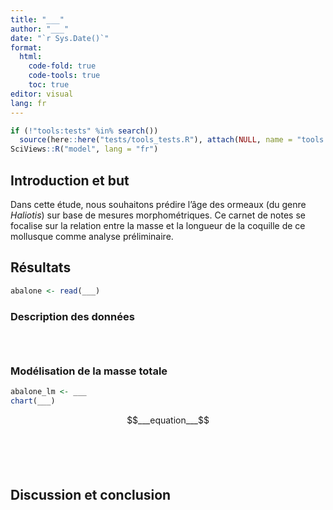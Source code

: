 ```yaml
---
title: "___"
author: "___"
date: "`r Sys.Date()`"
format:
  html:
    code-fold: true
    code-tools: true
    toc: true
editor: visual
lang: fr
---
```


<!--# Ceci est un commentaire. -->

<!--% Ceci est une consigne. Ne jamais modifier ni déplacer les consignes dans le document ! -->

<!--% Ajoutez un titre et votre nom dans l'entête YAML.-->

```r
if (!"tools:tests" %in% search())
  source(here::here("tests/tools_tests.R"), attach(NULL, name = "tools:tests"))
SciViews::R("model", lang = "fr")
```

## Introduction et but

<!--# Introduction et but ont été réduits à leur plus simple expression en une seule phrase, mais normalement cette section est plus détaillée (ce n'est pas important pour l'exercice ici) ! -->

Dans cette étude, nous souhaitons prédire l'âge des ormeaux (du genre *Haliotis*) sur base de mesures morphométriques. Ce carnet de notes se focalise sur la relation entre la masse et la longueur de la coquille de ce mollusque comme analyse préliminaire.

## Résultats

<!--% Importez les données `abalone` générées depuis le script R/import_abalone.R.-->

```r
abalone <- read(___)
```

### Description des données

<!--% Réalisez un nuage de points de la variable `whole_weight` en fonction de la variable `length`. -->

```r

```

<!--% Décrivez le graphique ci-dessus en 2 à 3 phrases.-->

<!--% Utilisez le chunk ci-dessous pour transformez les données, si nécessaire-->

```r

```

<!--% Réalisez un tableau qui résume les données.-->

```r

```

<!--% Décrivez le tableau ci-dessus en 2 à 3 phrases.-->

### Modélisation de la masse totale

<!--% Utilisez la fonction `lm()` pour calculer la régression linéaire demandée. Placez le résultat dans une variable `abalone_lm`. Superposez la droite de régression sur le nuage de point dans un graphique. -->

```r
abalone_lm <- ___
chart(___)
```

<!--% Écrivez l'équation mathématique de ce modèle (paramétrisation du modèle) en utilisant la syntaxe LaTeX ci-dessous. -->

$$___equation___$$

<!--% Faites un résumé de votre modèle avec la fonction `summary()` appliquée sur votre objet `abalone_lm` et affichez-le grâce à `tabularise()`.-->

```r

```

<!--% Décrivez le résultat du résumé de l'objet `abalone_lm` en 3 à 4 phrases. Soyez complet ! -->

<!--% Étudiez la distribution des résidus en fonction des valeurs ajustées de votre modèle. -->

```r

```

<!--% Décrivez le graphique ci-dessus en 2 à 3 phrases. Soyez complet ! -->

<!--% Vérifiez la Normalité des résidus de votre modèle. -->

```r

```

<!--% Décrivez le graphique ci-dessus en 2 à 3 phrases. Soyez complet ! -->

<!--% Générez un graphique qui permet de déterminer l'homoscédasticité des résidus. -->

```r

```

<!--% Décrivez le graphique ci-dessus en 2 à 3 phrases. Soyez complet ! -->

<!--% Étudiez l’influence des individus sur la régression linéaire grâce à l'effet de levier (axe X) et à la distance de Cook (axe Y). -->

```r

```

<!--% Décrivez le graphique ci-dessus en 2 à 3 phrases. Soyez complet ! -->

## Discussion et conclusion

<!--% Selon vous, est-ce que ce modèle représente correctement vos données. Répondez en 4 à 6 lignes. Énoncez éventuellement des pistes d'amélioration du modèle dans vos conclusions. -->
